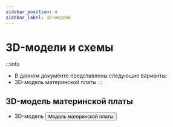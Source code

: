 ```yaml
---
sidebar_position: 4
sidebar_label: 3D-модели
---
```




# 3D-модели и схемы

:::info
* В данном документе представлены следующие варианты:
* 3D-модель материнской платы
:::



## 3D-модель материнской платы

* 3D-модель
    <Button variant="contained" disableElevation href="https://cdn.mellow.klipper.cn/STEP/G2T.step">Модель материнской платы</Button>
